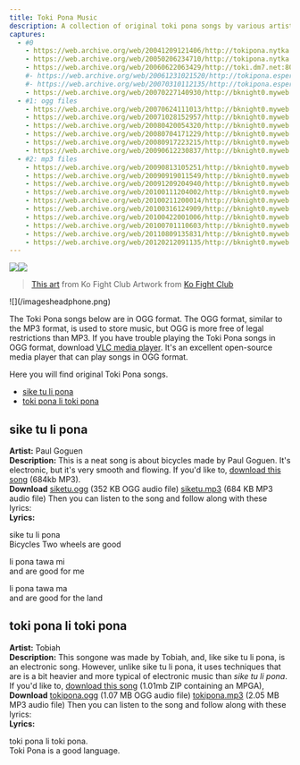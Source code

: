 ```yaml
---
title: Toki Pona Music
description: A collection of original toki pona songs by various artists
captures:
  - #0
    - https://web.archive.org/web/20041209121406/http://tokipona.nytka.org:80/music/music.html
    - https://web.archive.org/web/20050206234710/http://tokipona.nytka.org:80/music/music.html
    - https://web.archive.org/web/20060622063429/http://toki.dm7.net:80/music/music.html
    #- https://web.archive.org/web/20061231021520/http://tokipona.esperanto-jeunes.org:80/music/music.html
    #- https://web.archive.org/web/20070310112135/http://tokipona.esperanto-jeunes.org:80/music/music.html
    - https://web.archive.org/web/20070227140930/http://bknight0.myweb.uga.edu:80/toki/music/music.html
  - #1: ogg files
    - https://web.archive.org/web/20070624111013/http://bknight0.myweb.uga.edu:80/toki/music/music.html
    - https://web.archive.org/web/20071028152957/http://bknight0.myweb.uga.edu:80/toki/music/music.html
    - https://web.archive.org/web/20080420054320/http://bknight0.myweb.uga.edu:80/toki/music/music.html
    - https://web.archive.org/web/20080704171229/http://bknight0.myweb.uga.edu:80/toki/music/music.html
    - https://web.archive.org/web/20080917223215/http://bknight0.myweb.uga.edu:80/toki/music/music.html
    - https://web.archive.org/web/20090612230837/http://bknight0.myweb.uga.edu:80/toki/music/music.html
  - #2: mp3 files
    - https://web.archive.org/web/20090813105251/http://bknight0.myweb.uga.edu:80/toki/music/music.html
    - https://web.archive.org/web/20090919011549/http://bknight0.myweb.uga.edu:80/toki/music/music.html
    - https://web.archive.org/web/20091209204940/http://bknight0.myweb.uga.edu:80/toki/music/music.html
    - https://web.archive.org/web/20100111204002/http://bknight0.myweb.uga.edu:80/toki/music/music.html
    - https://web.archive.org/web/20100211200014/http://bknight0.myweb.uga.edu:80/toki/music/music.html
    - https://web.archive.org/web/20100316124909/http://bknight0.myweb.uga.edu:80/toki/music/music.html
    - https://web.archive.org/web/20100422001006/http://bknight0.myweb.uga.edu:80/toki/music/music.html
    - https://web.archive.org/web/20100701110603/http://bknight0.myweb.uga.edu:80/toki/music/music.html
    - https://web.archive.org/web/20110809135831/http://bknight0.myweb.uga.edu:80/toki/music/music.html
    - https://web.archive.org/web/20120212091135/http://bknight0.myweb.uga.edu:80/toki/music/music.html
---
```


<Change till={2}>![](/images/music.jpg)</Change><Change from={2}>![](/images/music2.png)</Change>

> <Change till={2}>[This art](http://www.kofightclub.com/d/20030602.html) from Ko Fight Club</Change>
> <Change from={2}>Artwork from [Ko Fight Club](http://www.kofightclub.com/d/20030602.html)</Change>

<Change from={1} till={2}>
![](/imagesheadphone.png)

The Toki Pona songs below are in OGG format. The OGG format, similar to the MP3 format, is used to store music, but OGG is more free of legal restrictions than MP3. If you have trouble playing the Toki Pona songs in OGG format, download [VLC media player](http://www.videolan.org/vlc/). It's an excellent open-source media player that can play songs in OGG format.
</Change>

<Change till={1}>
Here you will find original Toki Pona songs.

- [sike tu li pona](#sike-tu-li-pona)
- [toki pona li toki pona](#toki-pona-li-toki-pona)
</Change>

## sike tu li pona
<Change from={1}>**Artist:** Paul Goguen<br/></Change>
<Change from={1}>**Description:**</Change> This <Change till={1}>is a neat</Change> song <Change from={1}>is</Change> about bicycles<Change till={1}> made by Paul Goguen</Change>. It's <Change till={1}>electronic, but it's very</Change> smooth and flowing. 
<Change till={1}>If you'd like to, [download this song](/audio/siketu.mp3) (684kb MP3).</Change>
<Change from={1}><br/>**Download** <Change till={2}>[siketu.ogg](/audio/siketu.ogg) (352 KB OGG audio file)</Change> <Change from={2}>[siketu.mp3](/audio/siketu.mp3) (684 KB MP3 audio file)</Change></Change>
<Change till={1}>Then you can listen to the song and follow along with these lyrics:</Change>
<Change from={1}><br/>**Lyrics:**</Change>

<span class="original">sike tu li pona</span>  
<span class="translation"><Change till={1}>Bicycles</Change> <Change from={1}>Two wheels</Change> are good</span>  

<span class="original">li pona tawa mi</span>  
<span class="translation">and are good for me</span>  

<span class="original">li pona tawa ma</span>  
<span class="translation">and are good for the land</span>  



## toki pona li toki pona
<Change from={1}>**Artist:** Tobiah<br/></Change>
<Change from={1}>**Description:**</Change> This <Change till={1}>song</Change><Change from={1}>one</Change> <Change till={1}>was made by Tobiah, and, like sike tu li pona, is an electronic song. However, unlike sike tu li pona, it uses techniques that are</Change> <Change from={1}>is</Change> a bit heavier <Change till={1}>and more typical of electronic music</Change><Change from={1}> than _sike tu li pona_</Change>. <Change till={1}>If you'd like to, [download this song](/files/tokipona.zip) (1.01mb ZIP containing an MPGA), </Change>
<Change from={1}><br/>**Download** <Change till={2}>[tokipona.ogg](/audio/tokipona.ogg) (1.07 MB OGG audio file)</Change> <Change till={2}>[tokipona.mp3](/audio/tokipona.mp3) (2.05 MB MP3 audio file)</Change></Change>
<Change till={1}>Then you can listen to the song and follow along with these lyrics:</Change>
<Change from={1}><br/>**Lyrics:**</Change>

<span class="original">toki pona li toki pona.</span>  
<span class="translation">Toki Pona is a good language.</span> 
